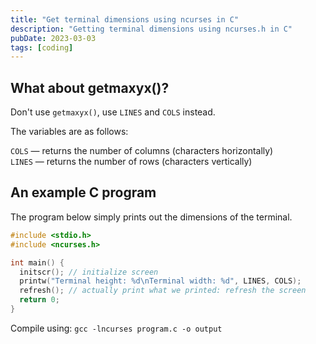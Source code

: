 ```yaml
---
title: "Get terminal dimensions using ncurses in C"
description: "Getting terminal dimensions using ncurses.h in C"
pubDate: 2023-03-03
tags: [coding]
---
```


## What about getmaxyx()?

Don't use `getmaxyx()`, use `LINES` and `COLS` instead.

The variables are as follows:

`COLS` — returns the number of columns (characters horizontally) \
`LINES` — returns the number of rows (characters vertically)

## An example C program

The program below simply prints out the dimensions of the terminal.

```c
#include <stdio.h>
#include <ncurses.h>

int main() {
  initscr(); // initialize screen
  printw("Terminal height: %d\nTerminal width: %d", LINES, COLS);
  refresh(); // actually print what we printed: refresh the screen
  return 0;
}
```

Compile using: `gcc -lncurses program.c -o output`
